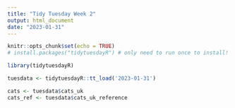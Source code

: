 ```yaml
---
title: "Tidy Tuesday Week 2"
output: html_document
date: "2023-01-31"
---
```


```r
knitr::opts_chunk$set(echo = TRUE)
# install.packages("tidytuesdayR") # only need to run once to install!

library(tidytuesdayR)

tuesdata <- tidytuesdayR::tt_load('2023-01-31')

cats <- tuesdata$cats_uk
cats_ref <- tuesdata$cats_uk_reference

```

